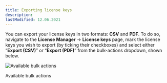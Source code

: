 ```yaml
---
title: Exporting license keys
description:
lastModified: 12.06.2021
---
```


You can export your license keys in two formats: **CSV** and **PDF**. To do so,
navigate to the **License Manager** → **License keys** page, mark the license
keys you wish to export (by ticking their checkboxes) and select either
“**Export (CSV)**” or “**Export (PDF)**” from the bulk-actions dropdown, shown
below.

![Available bulk actions](/images/docs/license-keys/exporting-license-keys/available-bulk-actions.png)
<p className={"image-desc"}>Available bulk actions</p>
